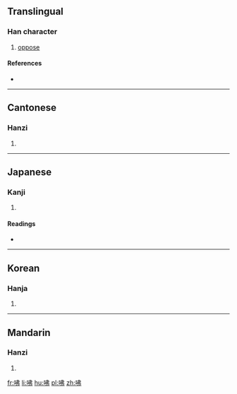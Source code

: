 ==Translingual==

===Han character===
{{Han char|rn=30|rad=口|as=05|sn=8|four=6502<sub>7</sub>|canj=口中中弓 (RLLN)|ids=⿰[[口]][[弗]]}}

# [[oppose]]

====References====
* {{Han ref|kx=0184.130|dkj=03486|dj=0403.120|hdz=10609.070|uh=5488|ud=21640|bh=CBE0|bd=52192}}

----

==Cantonese==

===Hanzi===
{{yue-hanzi|jyut=|y=fat1}}

# {{defn|lang=yue|sort=口05}}

----

==Japanese==

===Kanji===
{{ja-kanji|grade=|rs=口05}}

# {{defn|lang=ja|sort=口05}}

====Readings====
* {{ja-readings|on=[[ふつ]] (futsu), [[ぶち]] (buchi), [[ひつ]] (hitsu), [[びち]] (bichi)|kun=[[たがう]] (tagau), [[いな]] (ina)}}

----

==Korean==

===Hanja===
{{ko-hanja|hangeul=불|rv=bul|mr=pul}}

# {{defn|lang=ko|sort=口05}}

----

==Mandarin==

===Hanzi===
{{cmn-hanzi|pin=[[fú]] ([[fu2]])|wg=fu<sup>2</sup>}}

# {{defn|lang=cmn|sort=口05}}

[[fr:咈]]
[[li:咈]]
[[hu:咈]]
[[pl:咈]]
[[zh:咈]]